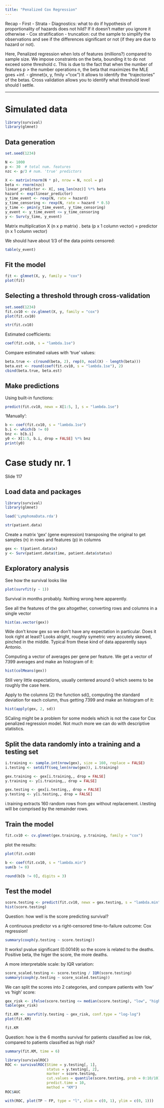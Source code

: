 ---
title: "Penalized Cox Regression"
---

Recap
- First
- Strata
- Diagnostics: what to do if hypothesis of proportionality of hazards does not hild? If it doesn't matter you ignore it otherwise
	- Cox stratification
	- truncation: cut the sample to simplify the observations and see if the differences significant or not (if they are due
to hazard or not).

Here, Penalized regression
when lots of features (millions?) compared to sample size. We impose constraints on the beta, bounding it to
do not exceed some threshold c. This is due to the fact that when the number of features p > the number operations n, the beta 
that maximizes the MLE goes +inf. 
 - glmnet(x, y, fmily ="cox")
It allows to identify the "trajectories" of the betas.
Cross validation allows you to identify what threshold level should I settle.

---

# Simulated data

```{r}
library(survival)
library(glmnet)
```

## Data generation
```{r}
set.seed(1234)

N <- 1000
p <- 30  # total num. features
nzc <- p/3 # num. 'true' predictors

X <- matrix(rnorm(N * p), nrow = N, ncol = p)
beta <- rnorm(nzc)
linear_predictor <- X[, seq_len(nzc)] %*% beta
hazard <- exp(linear_predictor)
y_time_event <- rexp(N, rate = hazard)
y_time_censoring <- rexp(N, rate = hazard * 0.5)
y_time <- pmin(y_time_event, y_time_censoring)
y_event <- y_time_event <= y_time_censoring
y <- Surv(y_time, y_event)
```
Matrix multiplication X (n x p matrix) . beta (p x 1 column vector) = predictor (n x 1 column vector)

We should have about 1/3 of the data points censored:
```{r}
table(y_event)
```

## Fit the model
```{r}
fit <- glmnet(X, y, family = "cox")
plot(fit)
```

## Selecting a threshold through cross-validation
```{r}
set.seed(1234)
fit.cv10 <- cv.glmnet(X, y, family = "cox")
plot(fit.cv10)
```

```{r}
str(fit.cv10)
```

Estimated coefficients:
```{r}
coef(fit.cv10, s = "lambda.1se")
```

Compare estimated values with 'true' values:
```{r}
beta.true <- c(round(beta, 2), rep(0, ncol(X) - length(beta)))
beta.est <- round(coef(fit.cv10, s = "lambda.1se"), 2)
cbind(beta.true, beta.est)
```

## Make predictions
Using built-in functions:
```{r}
predict(fit.cv10, newx = X[1:5, ], s = "lambda.1se")
```

'Manually':
```{r}
b <- coef(fit.cv10, s = "lambda.1se")
b.i <- which(b != 0)
bnz <- b[b.i]
y0 <- X[1:5, b.i, drop = FALSE] %*% bnz
print(y0)
```

# Case study nr. 1
Slide 117

## Load data and packages
```{r}
library(survival)
library(glmnet)

load('LymphomaData.rda')

str(patient.data)
```

Create a matrix 'gex' (gene expression) transposing the original to get samples (n) in rows and features (p) in columns
```{r}
gex <- t(patient.data$x)
y <- Surv(patient.data$time, patient.data$status)
```

## Exploratory analysis
See how the survival looks like
```{r}
plot(survfit(y ~ 1))
```
Survival in months probably. Nothing wrong here apparently.

See all the features of the gex altogether, converting rows and columns in a single vector
```{r}
hist(as.vector(gex))
```
Wde don't know gex so we don't have any expectation in particular. Does it look right at least? Looks alright, roughly symetric very accutely skewed, pinched in the middle. Typical from these kind of data apparently says Antonio.

Computing a vector of averages per gene per feature. We get a vector of 7399 averages and make an histogram of it:
```{r}
hist(colMeans(gex))
```
Still very little expectations, usually centered around 0 which seems to be roughly the case here.

Apply to the columns (2) the function sd(), computing the standard deviation for each column, thus getting 7399 and make an histogram of it:
```{r}
hist(apply(gex, 2, sd))
```
SCaling might be a problem for some models which is not the case for Cox penalized regression model.
Not much more we can do with descriptive statistics.

## Split the data randomly into a training and a testing set
```{r}
i.training <- sample.int(nrow(gex), size = 160, replace = FALSE)
i.testing <- setdiff(seq_len(nrow(gex)), i.training)

gex.training <- gex[i.training,, drop = FALSE]
y.training <- y[i.training,, drop = FALSE]

gex.testing <- gex[i.testing,, drop = FALSE]
y.testing <- y[i.testing,, drop = FALSE]
```
i.training extracts 160 random rows from gex without replacement.
i.testing will be comprised by the remainder rows.

## Train the model
```{r}
fit.cv10 <- cv.glmnet(gex.training, y.training, family = "cox")
```

plot the results:
```{r}
plot(fit.cv10)
```

```{r}
b <- coef(fit.cv10, s = "lambda.min")
sum(b != 0)
```

```{r}
round(b[b != 0], digits = 3)
```

## Test the model
```{r}
score.testing <- predict(fit.cv10, newx = gex.testing, s = "lambda.min")
hist(score.testing)
```

Question: how well is the score predicting survival?

A continuous predictor vs a right-censored time-to-failure outcome: Cox regression!
```{r}
summary(coxph(y.testing ~ score.testing))
```
It works! pvalue significant (0.00149) so the score is related to the deaths. Positive beta, the higer the score, the more deaths.

A more interpretable scale: by IQR variation:
```{r}
score_scaled.testing <- score.testing / IQR(score.testing)
summary(coxph(y.testing ~ score_scaled.testing))
```

We can split the scores into 2 categories, and compare patients with 'low' vs 'high' score:
```{r}
gex_risk <- ifelse(score.testing <= median(score.testing), "low", "high")
table(gex_risk)
```

```{r}
fit.KM <- survfit(y.testing ~ gex_risk, conf.type = "log-log")
plot(fit.KM)
```

```{r}
fit.KM
```


Question: how is the 6 months survival for patients classified as low risk, compared to patients classified as high risk?

```{r}
summary(fit.KM, time = 6)
```

```{r}
library(survivalROC)
ROC <- survivalROC(Stime = y.testing[, 1],
                   status = y.testing[, 2],
                   marker = score.testing,
                   cut.values = quantile(score.testing, prob = 0:10/10),
                   predict.time = 10,
                   method = "KM")
ROC$AUC
```

```{r}
with(ROC, plot(TP ~ FP, type = "l", xlim = c(0, 1), ylim = c(0, 1)))
```
